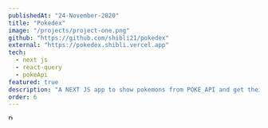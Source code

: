 ```yaml
---
publishedAt: "24-November-2020"
title: "Pokedex"
image: "/projects/project-one.png"
github: "https://github.com/shibli21/pokedex"
external: "https://pokedex.shibli.vercel.app"
tech:
  - next js
  - react-query
  - pokeApi
featured: true
description: "A NEXT JS app to show pokemons from POKE_API and get their details"
order: 6
---
```


<Image
  alt="Pokedex"
  src="/projects/project-one.png"
  height="9"
  width="16"
  objectFit="cover"
  layout="responsive"
  priority
/>

